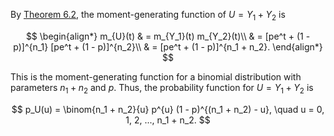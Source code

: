 By <a href="/docs/chapter-6/section-6-5#thm-6-2" target="_blank">Theorem 6.2</a>, the moment-generating function of $U = Y_1 + Y_2$ is

$$
\begin{align*}
    m_{U}(t) & = m_{Y_1}(t) m_{Y_2}(t)\\
    & = [pe^t + (1 - p)]^{n_1} [pe^t + (1 - p)]^{n_2}\\
    & = [pe^t + (1 - p)]^{n_1 + n_2}.
\end{align*}
$$

This is the moment-generating function for a binomial distribution with parameters $n_1 + n_2$ and $p$.
Thus, the probability function for $U = Y_1 + Y_2$ is

$$
p_U(u) = \binom{n_1 + n_2}{u} p^{u} (1 - p)^{(n_1 + n_2) - u}, \quad u = 0, 1, 2, ..., n_1 + n_2.
$$
